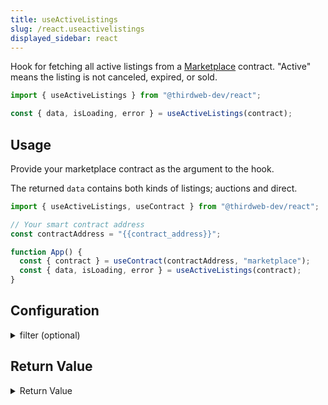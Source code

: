 ```yaml
---
title: useActiveListings
slug: /react.useactivelistings
displayed_sidebar: react
---
```



Hook for fetching all active listings from a [Marketplace](https://thirdweb.com/thirdweb.eth/Marketplace)
contract.
"Active" means the listing is not canceled, expired, or sold.

```jsx
import { useActiveListings } from "@thirdweb-dev/react";

const { data, isLoading, error } = useActiveListings(contract);
```

## Usage

Provide your marketplace contract as the argument to the hook.

The returned `data` contains both kinds of listings; auctions and direct.

```jsx
import { useActiveListings, useContract } from "@thirdweb-dev/react";

// Your smart contract address
const contractAddress = "{{contract_address}}";

function App() {
  const { contract } = useContract(contractAddress, "marketplace");
  const { data, isLoading, error } = useActiveListings(contract);
}
```

## Configuration

<details>
  <summary>filter (optional)</summary>
  <div>

By default, the hook returns all active listings from the marketplace.

You can filter the results by providing a `filter` object as the second argument.

```jsx
import { useActiveListings, useContract } from "@thirdweb-dev/react";

// Your smart contract address
const contractAddress = "{{contract_address}}";

function App() {
  const { contract } = useContract(contractAddress, "marketplace");

  const { data, isLoading, error } = useActiveListings(
    contract,
    // highlight-start
    {
      seller: "{{wallet_address}}", // Filter by seller
      tokenContract: "{{contract_address}}", // Filter by token contract
      offeror: "{{wallet_address}}", // Filter by offeror
      tokenId: "{{token_id}}", // Filter by token ID
      count: 10, // Limit the number of results
      start: 0, // Start from the nth result (useful for pagination)
    },
    // highlight-end
  );
}
```

</div>
</details>

## Return Value

<details>
  <summary>Return Value</summary>
  <div>

The hook's `data` property, once loaded, returns an array containing both
`AuctionListing` and `DirectListing` objects.
Use the `type` property to determine which type of listing each one is.

```ts
(AuctionListing | DirectListing)[]

// Properties available on both listing types below...

AuctionListing {
    // The id of the listing
    id: string;

    // The address of the asset being listed.
    assetContractAddress: string;

    // The ID of the token to list.
    tokenId: BigNumberish;

    // The asset being listed.
    asset: NFTMetadata;

    // The start time of the listing.
    startTimeInEpochSeconds: BigNumberish;

    // Number of seconds until the auction expires.
    endTimeInEpochSeconds: BigNumberish;

    // The quantity of tokens in the listing.
    // For ERC721s, this value should always be 1
    quantity: BigNumberish;

    // The address of the currency to accept for the listing.
    currencyContractAddress: string;

    // The reserve price is the minimum price that a bid must be in order to be accepted.
    reservePrice: BigNumber;

    // The buyout price of the listing.
    buyoutPrice: BigNumber;

    // The `CurrencyValue` of the buyout price listing.
    // Useful for displaying the price information.
    buyoutCurrencyValuePerToken: CurrencyValue;

    // The `CurrencyValue` of the reserve price.
    // Useful for displaying the price information.
    reservePriceCurrencyValuePerToken: CurrencyValue;

    // The address of the seller.
    sellerAddress: string;

    // Listing type Enum
    type: ListingType.Auction;
}


DirectListing {
    // The id of the listing.
    id: string;

    //The address of the asset being listed.
    assetContractAddress: string;

    // The ID of the token to list.
    tokenId: BigNumberish;

    //The asset being listed.
    asset: NFTMetadata;

    //The start time of the listing.
    startTimeInSeconds: BigNumberish;

    //Number of seconds until the listing expires.
    secondsUntilEnd: BigNumberish;

    // The quantity of tokens to include in the listing.
    // For ERC721s, this value should always be 1
    quantity: BigNumberish;

    // The address of the currency to accept for the listing.
    currencyContractAddress: string;

    // The `CurrencyValue` of the listing. Useful for displaying the price information.
    buyoutCurrencyValuePerToken: CurrencyValue;

    // The buyout price of the listing.
    buyoutPrice: BigNumber;

    // The address of the seller.
    sellerAddress: string;

    // Listing type Enum
    type: ListingType.Direct;
}
```

</div>
</details>
